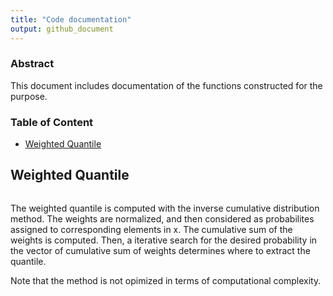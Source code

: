 ```yaml
---
title: "Code documentation"
output: github_document
---
```


### Abstract
This document includes documentation of the functions constructed for the purpose.

### Table of Content
* [Weighted Quantile](#weighted_quantile)


## Weighted Quantile

```r
```

The weighted quantile is computed with the inverse cumulative distribution method. The weights are normalized, and then considered as probabilites assigned to corresponding elements in x. The cumulative sum of the weights is computed. Then, a iterative search for the desired probability in the vector of cumulative sum of weights determines where to extract the quantile. 

Note that the method is not opimized in terms of computational complexity. 

